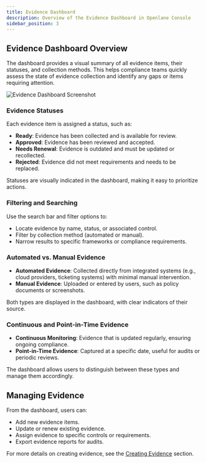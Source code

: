 ```yaml
---
title: Evidence Dashboard
description: Overview of the Evidence Dashboard in Openlane Console
sidebar_position: 3
---
```


## Evidence Dashboard Overview

The dashboard provides a visual summary of all evidence items, their statuses, and collection methods. This helps compliance teams quickly assess the state of evidence collection and identify any gaps or items requiring attention.

![Evidence Dashboard Screenshot](../../../../static/img/screenshots/evidence//dashboard.png)

### Evidence Statuses

Each evidence item is assigned a status, such as:

- **Ready**: Evidence has been collected and is available for review.
- **Approved**: Evidence has been reviewed and accepted.
- **Needs Renewal**: Evidence is outdated and must be updated or recollected.
- **Rejected**: Evidence did not meet requirements and needs to be replaced.

Statuses are visually indicated in the dashboard, making it easy to prioritize actions.

### Filtering and Searching

Use the search bar and filter options to:

- Locate evidence by name, status, or associated control.
- Filter by collection method (automated or manual).
- Narrow results to specific frameworks or compliance requirements.

### Automated vs. Manual Evidence

- **Automated Evidence**: Collected directly from integrated systems (e.g., cloud providers, ticketing systems) with minimal manual intervention.
- **Manual Evidence**: Uploaded or entered by users, such as policy documents or screenshots.

Both types are displayed in the dashboard, with clear indicators of their source.

### Continuous and Point-in-Time Evidence

- **Continuous Monitoring**: Evidence that is updated regularly, ensuring ongoing compliance.
- **Point-in-Time Evidence**: Captured at a specific date, useful for audits or periodic reviews.

The dashboard allows users to distinguish between these types and manage them accordingly.

## Managing Evidence

From the dashboard, users can:

- Add new evidence items.
- Update or renew existing evidence.
- Assign evidence to specific controls or requirements.
- Export evidence reports for audits.

For more details on creating evidence, see the [Creating Evidence](../creating-evidence) section.